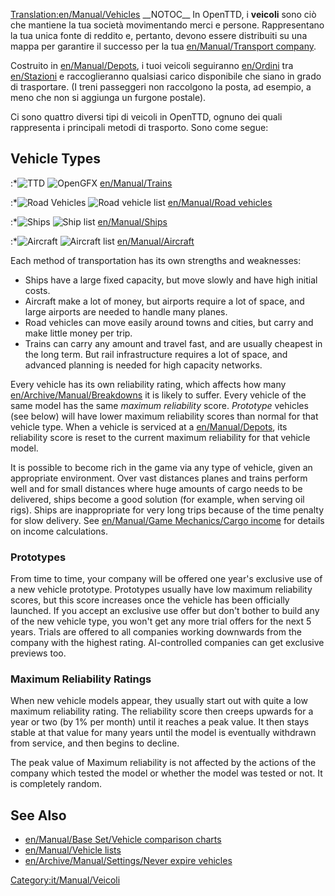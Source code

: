 [[Translation:en/Manual/Vehicles]]
{{it/Manual/Indice dei contenuti}}
__NOTOC__
In OpenTTD, i '''veicoli''' sono ciò che mantiene la tua società movimentando merci e persone. Rappresentano la tua unica fonte di reddito e, pertanto, devono essere distribuiti su una mappa per garantire il successo per la tua [[en/Manual/Transport company]].

Costruito in [[en/Manual/Depots]], i tuoi veicoli seguiranno [[en/Ordini]] tra [[en/Stazioni]] e raccoglieranno qualsiasi carico disponibile che siano in grado di trasportare. (I treni passeggeri non raccolgono la posta, ad esempio, a meno che non si aggiunga un furgone postale).

Ci sono quattro diversi tipi di veicoli in OpenTTD, ognuno dei quali rappresenta i principali metodi di trasporto. Sono come segue:


<!--
In OpenTTD, '''vehicles''' are what keep your company moving. They produce your only source of income, and therefore must be deployed on a map to ensure success for your [[company]].

Built in [[depots]], your vehicles will follow [[orders]] between [[stations]], and will pickup any available cargo that they are able to carry. (Passenger trains do not pickup mail, for example, unless you add a mail van).

There are four different types of vehicle in OpenTTD, each representing the major transport methods. They are as follows:
-->
== Vehicle Types ==
:*[[File:en/Manual/Manual html m16a497ce.png|TTD]] [[File:en/Manual/Train Information button.png|OpenGFX]] [[en/Manual/Trains]]
:*[[File:en/Manual/Manual html m3518e48c.png|Road Vehicles]] [[File:en/Manual/Road Vehicle Information button.png|Road vehicle list]] [[en/Manual/Road vehicles]]
:*[[File:en/Manual/Manual html 53123a33.png|Ships]] [[File:en/Manual/Ship Information button.png|Ship list]] [[en/Manual/Ships]]
:*[[File:en/Manual/Manual html 442702e6.png|Aircraft]] [[File:en/Manual/Aircraft Information button.png|Aircraft list]] [[en/Manual/Aircraft]]

Each method of transportation has its own strengths and weaknesses:
*Ships have a large fixed capacity, but move slowly and have high initial costs.
*Aircraft make a lot of money, but airports require a lot of space, and large airports are needed to handle many planes.
*Road vehicles can move easily around towns and cities, but carry and make little money per trip.
*Trains can carry any amount and travel fast, and are usually cheapest in the long term. But rail infrastructure requires a lot of space, and advanced planning is needed for high capacity networks.

Every vehicle has its own reliability rating, which affects how many [[en/Archive/Manual/Breakdowns]] it is likely to suffer. Every vehicle of the same model has the same ''maximum reliability'' score. ''Prototype'' vehicles (see below) will have lower maximum reliability scores than normal for that vehicle type. When a vehicle is serviced at a [[en/Manual/Depots]], its reliability score is reset to the current maximum reliability for that vehicle model.

It is possible to become rich in the game via any type of vehicle, given an appropriate environment. Over vast distances planes and trains perform well and for small distances where huge amounts of cargo needs to be delivered, ships become a good solution (for example, when serving oil rigs). Ships are inappropriate for very long trips because of the time penalty for slow delivery. See [[en/Manual/Game Mechanics/Cargo income]] for details on income calculations.

=== Prototypes ===

From time to time, your company will be offered one year's exclusive use of a new vehicle prototype. Prototypes usually have low maximum reliability scores, but this score increases once the vehicle has been officially launched. If you accept an exclusive use offer but don't bother to build any of the new vehicle type, you won't get any more trial offers for the next 5 years. Trials are offered to all companies working downwards from the company with the highest rating. AI-controlled companies can get exclusive previews too.

=== Maximum Reliability Ratings ===

When new vehicle models appear, they usually start out with quite a low maximum reliability rating. The reliability score then creeps upwards for a year or two (by 1% per month) until it reaches a peak value. It then stays stable at that value for many years until the model is eventually withdrawn from service, and then begins to decline.

The peak value of Maximum reliability is not affected by the actions of the company which tested the model or whether the model was tested or not. It is completely random.

==See Also==
*[[en/Manual/Base Set/Vehicle comparison charts]]
*[[en/Manual/Vehicle lists]]
*[[en/Archive/Manual/Settings/Never expire vehicles]]
[[Category:it/Manual/Veicoli]]